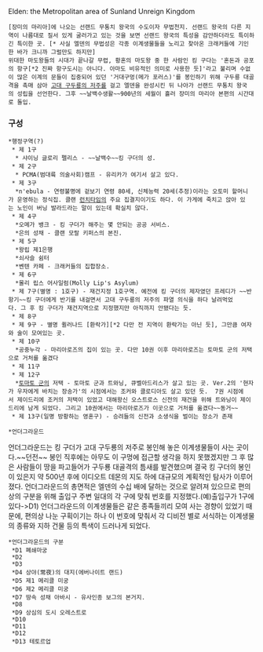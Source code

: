 Elden: the Metropolitan area of Sunland Unreign Kingdom
 [장미의 마리아]에 나오는 선랜드 무통치 왕국의 수도이자 무법천지. 선랜드 왕국의 다른 지역이 나름대로 질서 있게 굴러가고 있는 것을 보면 선랜드 왕국의 특성을 감안하더라도 특이하긴 특이한 곳. [* 사실 엘덴의 무법성은 각종 이계생물들을 노리고 찾아온 크래커들에 기인한 바가 크니까 그럴만도 하지만]
 위대한 마도왕들의 시대가 끝나갈 무렵, 황혼의 마도왕 중 한 사람인 킹 구다는 '혼돈과 공포의 항구[*2 진짜 항구도시는 아니다. 아마도 비유적인 의미로 사용한 듯]'라고 불리며 수없이 많은 이계의 문들이 집중되어 있던 '거대구멍(메가 포러스)'를 봉인하기 위해 구두룡 대골격을 촉매 삼아 [[고대 구두룡의 저주]]를 걸고 엘덴을 완성시킨 뒤 나아가 선랜드 무통치 왕국의 성립을 선언한다. 그후 ~~날백수생활~~900년의 세월이 흘러 장미의 마리아 본편의 시간대로 돌입. 

=== 구성 ===
 *행정구역(?)
  * 제 1구 
   * 샤이닝 글로리 펠리스 - ~~날백수~~킹 구더의 성.
  * 제 2구
   * PCMA(범대륙 의술사회)캠프 - 유리카가 여기서 살고 있다.
  * 제 3구
   *n'ebula - 연령불명에 겉보기 연령 80세, 신체능력 20세(추정)이라는 오토미 할머니가 운영하는 정식집. 클랜 [[런치타임]]의 주요 집결지이기도 하다. 이 가게에 죽치고 앉아 있는 노인이 버닝 발라드라는 말이 있는데 확실치 않다.
  * 제 4구
   *오메가 뱅크 - 킹 구더가 해주는 몇 안되는 공공 서비스.
   *은의 성채 - 클랜 모랄 키퍼스의 본진.
  * 제 5구
   *왕립 제1은행
   *쇠사슬 쉼터
   *벤텐 카페 - 크래커들의 집합장소.
  * 제 6구
   *몰리 립스 어사일럼(Molly Lip's Asylum)
  * 제 7구(별명 : 1호구) - 재건지정 1호구역. 예전에 킹 구더의 제자였던 프레디가 ~~반항기~~킹 구더에게 반기를 내걸면서 고대 구두룡의 저주의 파열 의식을 하다 날려먹었다. 그 후 킹 구더가 재건지역으로 지정했지만 아직까지 안됐다는 듯.
  * 제 8구
  * 제 9구 - 별명 퀼러나드 [환락가][*2 다만 전 지역이 환락가는 아닌 듯], 그만큼 여자와 술이 모여있는 곳.
  * 제 10구
   *공중누각 - 마리아로즈의 집이 있는 곳. 다만 10권 이후 마리아로즈는 토마토 군의 저택으로 거처를 옮겼다
  * 제 11구
  * 제 12구
   *[[토마토 군]]의 저택 - 토마토 군과 트와닝, 큐벨아드리스가 살고 있는 곳. Ver.2의 '현자가 우자에게 바치는 장송가'의 시점에서는 조커와 클로디아도 살고 있던 듯.  7권 시점에서 제이드리에 조커의 저택이 있었고 대해왕신 오스트로스 신전의 재건을 위해 트와닝이 제이드리에 남게 되었다. 그리고 10권에서는 마리아로즈가 이곳으로 거처를 옮겼다~~동거~~
  * 제 13구(일명 방황하는 영혼구) - 승려들의 신전과 소생식을 벌이는 장소가 존재

 *언더그라운드
언더그라운드는 킹 구더가 고대 구두룡의 저주로 봉인해 놓은 이계생물들이 사는 곳이다.~~던전~~ 봉인 직후에는 아무도 이 구멍에 접근할 생각을 하지 못했겠지만 그 후 많은 사람들이 땅을 파고들어가 구두룡 대골격의 틈새를 발견했으며 결국 킹 구더의 봉인이 있은지 약 500년 후에 이디오트 데몬의 지도 하에 대규모의 계획적인 탐사가 이루어졌다. 언더그라운드의 총면적은 엘덴의 수십 배에 달하는 것으로 알려져 있으므로 편의상의 구분을 위해 출입구 주변 일대의 각 구에 맞춰 번호를 지정했다.(예)출입구가 1구에 있다->D1) 언더그라운드의 이계생물들은 같은 종족들끼리 모여 사는 경향이 있었기 때문에, 편의상 나눈 구획이기는 하나 이 번호에 맞춰서 각 디비전 별로 서식하는 이계생물의 종류와 지하 건물 등의 특색이 드러나게 되었다.
 *언더그라운드의 구분 
  *D1 폐쇄마궁
  *D2
  *D3
  *D4 상야(常夜)의 대지(에버나이트 랜드)
  *D5 제1 메리클 미궁
  *D6 제2 메리클 미궁
  *D7 땅속 성채 아바시 - 유사인종 보그의 본거지.
  *D8
  *D9 상심의 도시 오레스트로
  *D10
  *D11
  *D12
  *D13 테토르업
